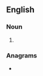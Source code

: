 ==English==

===Noun===
{{head|en|noun form}}

# {{plural of|solver|lang=en}}

===Anagrams===
* {{anagrams|en|a=elorssv|Slovers|Vossler}}